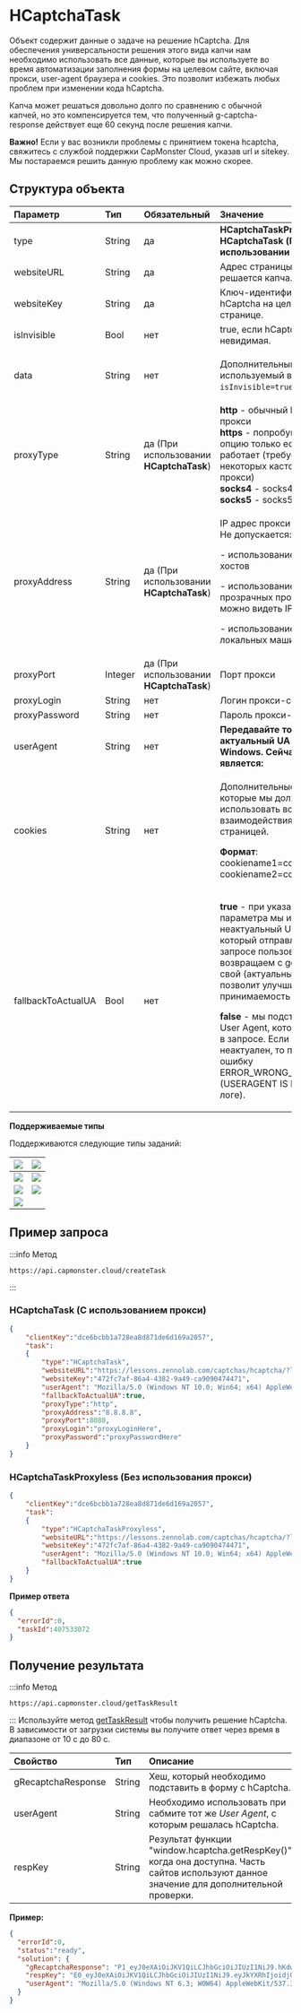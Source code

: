 ﻿---
sidebar_position: 4
sidebar_label: HCaptchaTask
---


# HCaptchaTask
Объект содержит данные о задаче на решение hCaptcha. Для обеспечения универсальности решения этого вида капчи нам необходимо использовать все данные, которые вы используете во время автоматизации заполнения формы на целевом сайте, включая прокси, user-agent браузера и cookies. Это позволит избежать любых проблем при изменении кода hCaptcha.

Капча может решаться довольно долго по сравнению с обычной капчей, но это компенсируется тем, что полученный g-captcha-response действует еще 60 секунд после решения капчи.

**Важно!** Если у вас возникли проблемы с принятием токена hcaptcha, свяжитесь с службой поддержки CapMonster Cloud, указав url и sitekey. Мы постараемся решить данную проблему как можно скорее.

## **Структура объекта**

|**Параметр**|**Тип**|**Обязательный**|**Значение**|
| :- | :- | :- | :- |
|type|String|да|**HCaptchaTaskProxyless** или **HCaptchaTask (При использовании прокси)**.|
|websiteURL|String|да|Адрес страницы на которой решается капча.|
|websiteKey|String|да|Ключ-идентификатор hCaptcha на целевой странице.|
|isInvisible|Bool|нет|true, если hCaptcha невидимая.|
|data|String|нет|<p>Дополнительный параметр, используемый в основном с `isInvisible=true`.</p>|
|proxyType|String|да (При использовании **HCaptchaTask**)|**http** - обычный http/https прокси<br />**https** - попробуйте эту опцию только если "http" не работает (требуется для некоторых кастомных прокси)<br />**socks4** - socks4 прокси<br />**socks5** - socks5 прокси|
|proxyAddress|String|да (При использовании **HCaptchaTask**)|<p>IP адрес прокси IPv4/IPv6. Не допускается:</p><p>- использование имен хостов</p><p>- использование прозрачных прокси (там где можно видеть IP клиента)</p><p>- использование прокси на локальных машинах</p>|
|proxyPort|Integer|да (При использовании **HCaptchaTask**)|Порт прокси|
|proxyLogin|String|нет|Логин прокси-сервера|
|proxyPassword|String|нет|Пароль прокси-сервера|
|userAgent|String|нет|**Передавайте только актуальный UA от ОС Windows. Сейчас таковым является:** <UserAgent />|
|cookies|String|нет|<p>Дополнительные cookies которые мы должны использовать во время взаимодействия с целевой страницей.</p><p>**Формат**: cookiename1=cookievalue1; cookiename2=cookievalue2</p>|
|fallbackToActualUA|Bool|нет|<p>**true** - при указании данного параметра мы игнорируем неактуальный User Agent, который отправляют в запросе пользователи, и возвращаем с getTaskResult свой (актуальный). Это позволит улучшить принимаемость токенов.</p><p>**false** - мы подставляем User Agent, который указан в запросе. Если User Agent неактуален, то получите ошибку ERROR_WRONG_USERAGENT (USERAGENT IS EXPIRED в логе).</p>|

**Поддерживаемые типы**
<p>Поддерживаются следующие типы заданий:</p>

|![](Aspose.Words.fa5d4495-c9e9-41f5-8cb9-c4b900b4bbcf.001.png)|![](Aspose.Words.fa5d4495-c9e9-41f5-8cb9-c4b900b4bbcf.002.png)|
| :- | :- |
|![](Aspose.Words.fa5d4495-c9e9-41f5-8cb9-c4b900b4bbcf.003.png)|![](Aspose.Words.fa5d4495-c9e9-41f5-8cb9-c4b900b4bbcf.004.png)|
|![](Aspose.Words.fa5d4495-c9e9-41f5-8cb9-c4b900b4bbcf.005.png)|![](Aspose.Words.fa5d4495-c9e9-41f5-8cb9-c4b900b4bbcf.006.png)|
|![](25940532.png)|

## **Пример запроса**

:::info Метод
```http
https://api.capmonster.cloud/createTask
```
:::
### HCaptchaTask (С использованием прокси)
```json
{
    "clientKey":"dce6bcbb1a728ea8d871de6d169a2057",
    "task":
    {
        "type":"HCaptchaTask",
        "websiteURL":"https://lessons.zennolab.com/captchas/hcaptcha/?level=easy",
        "websiteKey":"472fc7af-86a4-4382-9a49-ca9090474471",
        "userAgent": "Mozilla/5.0 (Windows NT 10.0; Win64; x64) AppleWebKit/537.36 (KHTML, like Gecko) Chrome/125.0.0.0 Safari/537.36",
        "fallbackToActualUA":true,
        "proxyType":"http",
        "proxyAddress":"8.8.8.8",
        "proxyPort":8080,
        "proxyLogin":"proxyLoginHere",
        "proxyPassword":"proxyPasswordHere"
    }
}
```
### HCaptchaTaskProxyless (Без использования прокси)
```json
{
    "clientKey":"dce6bcbb1a728ea8d871de6d169a2057",
    "task":
    {
        "type":"HCaptchaTaskProxyless",
        "websiteURL":"https://lessons.zennolab.com/captchas/hcaptcha/?level=easy",
        "websiteKey":"472fc7af-86a4-4382-9a49-ca9090474471",
        "userAgent": "Mozilla/5.0 (Windows NT 10.0; Win64; x64) AppleWebKit/537.36 (KHTML, like Gecko) Chrome/125.0.0.0 Safari/537.36",
        "fallbackToActualUA":true
    }
}
```

**Пример ответа**
```json
{
  "errorId":0,
  "taskId":407533072
}
```
## **Получение результата**
:::info Метод
```http
https://api.capmonster.cloud/getTaskResult
```
:::
Используйте метод [getTaskResult](../api/methods/get-task-result.md) чтобы получить решение hCaptcha. В зависимости от загрузки системы вы получите ответ через время в диапазоне от 10 с до 80 с.

|**Свойство**|**Тип**|**Описание**|
| :- | :- | :- |
|gRecaptchaResponse|String|Хеш, который необходимо подставить в форму с hCaptcha.|
|userAgent|String|Необходимо использовать при сабмите тот же *User Agent*, c которым решалась hCaptcha.|
|respKey|String|Результат функции "window.hcaptcha.getRespKey()" когда она доступна. Часть сайтов используют данное значение для дополнительной проверки.|


**Пример:**
```json
{
  "errorId":0,
  "status":"ready",
  "solution": {
    "gRecaptchaResponse": "P1_eyJ0eXAiOiJKV1QiLCJhbGciOiJIUzI1NiJ9.hKdwYXNza2V5xQb9JvlblBqjTdKpourvlRNpOZLvJb0yJRmsXVFVjyxFWlL1wdYBXaPyFtnxwy2ukbMgwWn62-cjSc98Iw2XIPYWg5MNDKS4_7tBIhjY0PienoKy1...",
    "respKey": "E0_eyJ0eXAiOiJKV1QiLCJhbGciOiJIUzI1NiJ9.eyJkYXRhIjoidjQ3RjlqZGFYTllFQXlZZFYyRTlaWlBVQUdLaFpPakpRNjBXRTljVW40VnY3NnhuN2V3R0wwVWd1MW1Wai90WEdoYmt5a2NqVGlGdWpsSlpmVjcza...",
    "userAgent": "Mozilla/5.0 (Windows NT 6.3; WOW64) AppleWebKit/537.36 (KHTML, like Gecko) Chrome/125.0.0.0 Safari/537.36"
  }
}
```
